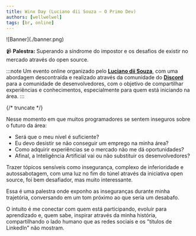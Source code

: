 ```yaml
---
title: Winx Day (Luciano dii Souza — O Primo Dev)
authors: [wellwelwel]
tags: [br, online]
---
```



<Parallax tiltMaxAngleX={0} perspective={1920}>
  ![Banner](./banner.png)
</Parallax>

📹 **Palestra:** Superando a síndrome do impostor e os desafios de existir no mercado através do open source.

:::note
Um evento online organizado pelo [**Luciano dii Souza**](https://www.linkedin.com/in/lucianodiisouza/), com uma abordagem descontraída e realizado através da comunidade do [**Discord**](https://discord.gg/wyrRdpGKmj) para a comunidade de desenvolvedores, com o objetivo de compartilhar experiências e conhecimentos, especialmente para quem está iniciando na área.
:::

{/* truncate */}

Nesse momento em que muitos programadores se sentem inseguros sobre o futuro da área:

- Será que o meu nível é suficiente?
- Eu devo desistir se não conseguir um emprego na minha área?
- Como adquirir experiências se o mercado não me dá oportunidades?
- Afinal, a Inteligência Artificial vai ou não substituir os desenvolvedores?

Trazer tópicos sensíveis como insegurança, complexo de inferioridade e autossabotagem, com uma luz no fim do túnel através da iniciativa open source, foi bem desafiador, mas muito interessante.

Essa é uma palestra onde exponho as inseguranças durante minha trajetória, conversando em um tom próximo ao que seria um desabafo.

O intuito é me conectar com quem está participando, evoluir para aprendizado e, quem sabe, inspirar através da minha história, compartilhando o lado humano que as redes sociais e os "títulos de LinkedIn" não mostram.
